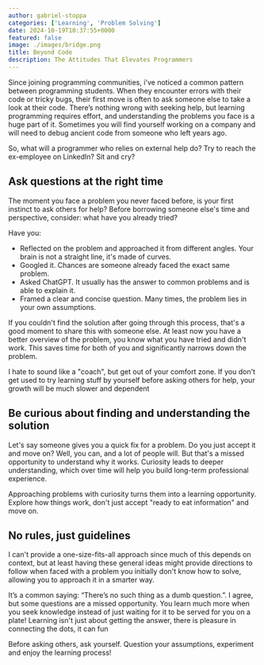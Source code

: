 ```yaml
---
author: gabriel-stoppa
categories: ['Learning', 'Problem Solving']
date: 2024-10-19T10:37:55+0000
featured: false
image: ./images/bridge.png
title: Beyond Code
description: The Attitudes That Elevates Programmers
---
```


Since joining programming communities, i've noticed a common pattern between programming students. When they encounter errors with their code or tricky bugs, their first move is often to ask someone else to take a look at their code. There’s nothing wrong with seeking help, but learning programming requires effort, and understanding the problems you face is a huge part of it. Sometimes you will find yourself working on a company and will need to debug ancient code from someone who left years ago. 

So, what will a programmer who relies on external help do? Try to reach the ex-employee on LinkedIn? Sit and cry?

## Ask questions at the right time

The moment you face a problem you never faced before, is your first instinct to ask others for help? Before borrowing someone else's time and perspective, consider: what have you already tried?

Have you:

- Reflected on the problem and approached it from different angles. Your brain is not a straight line, it's made of curves.
- Googled it. Chances are someone already faced the exact same problem.
- Asked ChatGPT. It usually has the answer to common problems and is able to explain it.
- Framed a clear and concise question. Many times, the problem lies in your own assumptions.

If you couldn't find the solution after going through this process, that's a good moment to share this with someone else. At least now you have a better overview of the problem, you know what you have tried and didn't work. This saves time for both of you and significantly narrows down the problem.

I hate to sound like a "coach", but get out of your comfort zone. If you don't get used to try learning stuff by yourself before asking others for help, your growth will be much slower and dependent

## Be curious about finding and understanding the solution

Let's say someone gives you a quick fix for a problem. Do you just accept it and move on? Well, you can, and a lot of people will. But that's a missed opportunity to understand why it works. Curiosity leads to deeper understanding, which over time will help you build long-term professional experience.

Approaching problems with curiosity turns them into a learning opportunity. Explore how things work, don't just accept "ready to eat information" and move on.

## No rules, just guidelines

I can't provide a one-size-fits-all approach since much of this depends on context, but at least having these general ideas might provide directions to follow when faced with a problem you initially don't know how to solve, allowing you to approach it in a smarter way.

It’s a common saying: “There’s no such thing as a dumb question.”. I agree, but some questions are a missed opportunity. You learn much more when you seek knowledge instead of just waiting for it to be served for you on a plate! Learning isn't just about getting the answer, there is pleasure in connecting the dots, it can fun

Before asking others, ask yourself. Question your assumptions, experiment and enjoy the learning process!